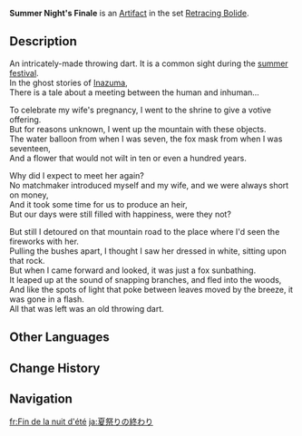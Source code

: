 {{Artifact Infobox
|image = Item Summer Night's Finale.png
|set   = Retracing Bolide
|piece = Plume of Death
}}
{{Description|A well-crafted wooden dart. It will only stop once it has reached its destination.}}
'''Summer Night's Finale''' is an [[Artifact]] in the set [[Retracing Bolide]].

==Description==
An intricately-made throwing dart. It is a common sight during the [[Summer Festival|summer festival]].<br />In the ghost stories of [[Inazuma]],<br />There is a tale about a meeting between the human and inhuman...

To celebrate my wife's pregnancy, I went to the shrine to give a votive offering.<br />But for reasons unknown, I went up the mountain with these objects.<br />The water balloon from when I was seven, the fox mask from when I was seventeen,<br />And a flower that would not wilt in ten or even a hundred years.

Why did I expect to meet her again?<br />No matchmaker introduced myself and my wife, and we were always short on money,<br />And it took some time for us to produce an heir,<br />But our days were still filled with happiness, were they not?

But still I detoured on that mountain road to the place where I'd seen the fireworks with her.<br />Pulling the bushes apart, I thought I saw her dressed in white, sitting upon that rock.<br />But when I came forward and looked, it was just a fox sunbathing.<br />It leaped up at the sound of snapping branches, and fled into the woods,<br />And like the spots of light that poke between leaves moved by the breeze, it was gone in a flash.<br />All that was left was an old throwing dart.

==Other Languages==
{{Other Languages
|en      = Summer Night's Finale
|zhs     = 夏祭终末
|zhs_rm  = Xiàjì Zhōngmò
|zht     = 夏祭終末
|zht_rm  = Xiàjì Zhōngmò
|zh_tl   = End of the Summer Festival
|ja      = 夏祭りの終わり
|ja_rm   = Natsumatsuri no Owari
|ja_tl   = End of the Summer Festival
|ko      = 여름 축제의 끝
|ko_rm   = Yeoreum Chukje-ui Kkeut
|ko_tl   = End of the Summer Festival
|es      = Gran Final de la Noche de Verano
|es_tl   = Summer Night's Great Finale
|fr      = Fin de la nuit d'été
|fr_tl   = End of the Summer Night
|ru      = Конец равноденствия
|ru_tl   = The End of Equinox
|th      = Summer Night's Finale
|vi      = Kết Thúc Lễ Tế Mùa Hè
|vi_tl   = 
|de      = Ende des Sommerfestes
|de_tl   = End of the Summer Festival
|id      = Summer Night's Finale
|pt      = Fim do Festival de Verão
|pt_tl   = 
|tr      = Yaz Gecesi Finali
|tr_tl   = 
|it      = Gran finale delle notti d'estate
|it_tl   = 
}}

==Change History==
{{Change History|1.0}}

==Navigation==
{{Artifact Set Navbox|Retracing Bolide}}

[[fr:Fin de la nuit d'été]]
[[ja:夏祭りの終わり]]
